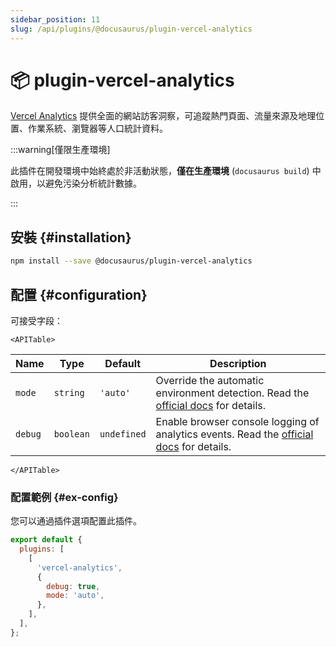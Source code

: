 ```yaml
---
sidebar_position: 11
slug: /api/plugins/@docusaurus/plugin-vercel-analytics
---
```


# 📦 plugin-vercel-analytics


[Vercel Analytics](https://vercel.com/docs/analytics) 提供全面的網站訪客洞察，可追蹤熱門頁面、流量來源及地理位置、作業系統、瀏覽器等人口統計資料。

:::warning[僅限生產環境]

此插件在開發環境中始終處於非活動狀態，**僅在生產環境** (`docusaurus build`) 中啟用，以避免污染分析統計數據。

:::

## 安裝 {#installation}

```bash npm2yarn
npm install --save @docusaurus/plugin-vercel-analytics
```

## 配置 {#configuration}

可接受字段：

```mdx-code-block
<APITable>
```

| Name | Type | Default | Description |
| --- | --- | --- | --- |
| `mode` | `string` | `'auto'` | Override the automatic environment detection. Read the [official docs](https://vercel.com/docs/analytics/package#mode) for details. |
| `debug` | `boolean` | `undefined` | Enable browser console logging of analytics events. Read the [official docs](https://vercel.com/docs/analytics/package#debug) for details. |

```mdx-code-block
</APITable>
```

### 配置範例 {#ex-config}

您可以通過插件選項配置此插件。

```js title="docusaurus.config.js"
export default {
  plugins: [
    [
      'vercel-analytics',
      {
        debug: true,
        mode: 'auto',
      },
    ],
  ],
};
```